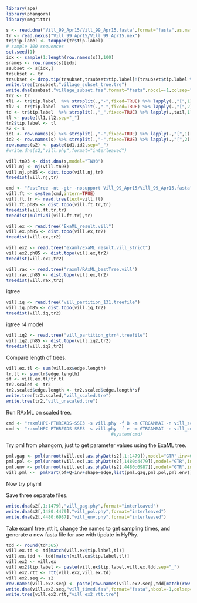 ```r
library(ape)
library(phangorn)
library(magrittr)
```

```r
s <- read.dna("Vill_99_Apr15/Vill_99_Apr15.fasta",format="fasta",as.matrix=TRUE)
tr <- read.nexus("Vill_99_Apr15/Vill_99_Apr15.nex")
tr$tip.label <- toupper(tr$tip.label)
# sample 100 sequences
set.seed(1)
idx <- sample(1:length(row.names(s)),100)
snames <- row.names(s)[idx]
ssubset <- s[idx,]
trsubset <- tr
trsubset <- drop.tip(trsubset,trsubset$tip.label[!(trsubset$tip.label %in% snames)])
write.tree(trsubset,"village_subset_true.tre")
write.dna(ssubset,"village_subset.fas",format="fasta",nbcol=-1,colsep="")
tr2 <- tr
tl1 <- tr$tip.label  %>% strsplit(.,"-",fixed=TRUE) %>% lapply(.,"[",1) %>% unlist
tl2 <- tr$tip.label  %>% strsplit(.,"-",fixed=TRUE) %>% lapply(.,"[",2) %>% unlist
td <- tr$tip.label  %>% strsplit(.,"_",fixed=TRUE) %>% lapply(.,tail,1) %>% unlist %>% as.double
tl <- paste(tl1,tl2,sep="_")
tr2$tip.label <- tl
s2 <- s
id1 <- row.names(s) %>% strsplit(.,"-",fixed=TRUE) %>% lapply(.,"[",1) %>% unlist
id2 <- row.names(s) %>% strsplit(.,"-",fixed=TRUE) %>% lapply(.,"[",2) %>% unlist
row.names(s2) <- paste(id1,id2,sep="_")
#write.dna(s2,"vill.phy",format="interleaved")
```

```r
vill.tn93 <- dist.dna(s,model="TN93")
vill.nj <- nj(vill.tn93)
vill.nj.ph85 <- dist.topo(vill.nj,tr)
treedist(vill.nj,tr)
```

```r
cmd <- "FastTree -nt -gtr -nosupport Vill_99_Apr15/Vill_99_Apr15.fasta"
vill.ft <- system(cmd,intern=TRUE)
vill.ft.tr <- read.tree(text=vill.ft)
vill.ft.ph85 <- dist.topo(vill.ft.tr,tr)
treedist(vill.ft.tr,tr)
treedist(multi2di(vill.ft.tr),tr)
```

```r
vill.ex <- read.tree("ExaML_result.vill")
vill.ex.ph85 <- dist.topo(vill.ex,tr2)
treedist(vill.ex,tr2)
```

```r
vill.ex2 <- read.tree("examl/ExaML_result.vill_strict")
vill.ex2.ph85 <- dist.topo(vill.ex,tr2)
treedist(vill.ex2,tr2)
```

```r
vill.rax <- read.tree("raxml/RAxML_bestTree.vill")
vill.rax.ph85 <- dist.topo(vill.ex,tr2)
treedist(vill.rax,tr2)
```

iqtree

```r
vill.iq <- read.tree("vill_partition_131.treefile")
vill.iq.ph85 <- dist.topo(vill.iq,tr2)
treedist(vill.iq,tr2)
```

iqtree r4 model

```r
vill.iq2 <- read.tree("vill_partition_gtrr4.treefile")
vill.iq2.ph85 <- dist.topo(vill.iq2,tr2)
treedist(vill.iq2,tr2)
```


Compare length of trees.

```r
vill.ex.tl <- sum(vill.ex$edge.length)
tr.tl <- sum(tr$edge.length)
sf <- vill.ex.tl/tr.tl
tr2.scaled <- tr2
tr2.scaled$edge.length <- tr2.scaled$edge.length*sf
write.tree(tr2.scaled,"vill_scaled.tre")
write.tree(tr2,"vill_unscaled.tre")
```

Run RAxML on scaled tree.

```r
cmd <- "raxmlHPC-PTHREADS-SSE3 -s vill.phy -f B -m GTRGAMMAI -n vill_scaled -T 4 -p 1 -q villages_partition -t vill_scaled.tre"
cmd <- "raxmlHPC-PTHREADS-SSE3 -s vill.phy -f e -m GTRGAMMAI -n vill_correct -T 4 -p 1 -q villages_partition -t vill_scaled.tre"
                                        #system(cmd)
```

Try pml from phangorn, just to get parameter values using the ExaML tree.

```r
pml.gag <- pml(unroot(vill.ex),as.phyDat(s2[,1:1479]),model="GTR",inv=0.3,k=4,shape=1.0)
pml.pol <- pml(unroot(vill.ex),as.phyDat(s2[,1480:4479]),model="GTR",inv=0.3,k=4,shape=1.0)
pml.env <- pml(unroot(vill.ex),as.phyDat(s2[,4480:6987]),model="GTR",inv=0.3,k=4,shape=1.0)
vill.pml <-  pmlPart(bf+Q+inv+shape~edge,list(pml.gag,pml.pol,pml.env))
```

Now try phyml

Save three separate files.

```r
write.dna(s2[,1:1479],"vill_gag.phy",format="interleaved")
write.dna(s2[,1480:4479],"vill_pol.phy",format="interleaved")
write.dna(s2[,4480:6987],"vill_env.phy",format="interleaved")
```

Take examl tree, rtt it, change the names to get sampling times, and generate a new fasta file for use with tipdate in HyPhy.

```r
tdd <- round(td*365)
vill.ex.td <- td[match(vill.ex$tip.label,tl)]
vill.ex.tdd <- tdd[match(vill.ex$tip.label,tl)]
vill.ex2 <- vill.ex
vill.ex2$tip.label <- paste(vill.ex$tip.label,vill.ex.tdd,sep="_")
vill.ex2.rtt <- rtt(vill.ex2,vill.ex.td)
vill.ex2.seq <- s2
row.names(vill.ex2.seq) <- paste(row.names(vill.ex2.seq),tdd[match(row.names(vill.ex2.seq),tl)],sep="_")
write.dna(vill.ex2.seq,"vill_timed.fas",format="fasta",nbcol=-1,colsep="")
write.tree(vill.ex2.rtt,"vill_ex2_rtt.tre")
```

